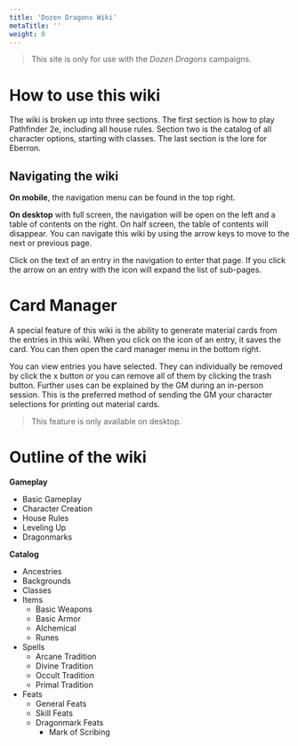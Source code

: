 ```yaml
---
title: 'Dozen Dragons Wiki'
metaTitle: ''
weight: 0
---
```


> This site is only for use with the _Dozen Dragons_ campaigns.

# How to use this wiki

The wiki is broken up into three sections. The first section is how to play Pathfinder 2e, including all house rules. Section two is the catalog of all character options, starting with classes. The last section is the lore for Eberron.

## Navigating the wiki

**On mobile**, the navigation menu can be found in the top right.

**On desktop** with full screen, the navigation will be open on the left and a table of contents on the right. On half screen, the table of contents will disappear. You can navigate this wiki by using the arrow keys to move to the next or previous page.

Click on the text of an entry in the navigation to enter that page. If you click the arrow on an entry with the icon will expand the list of sub-pages.

# Card Manager

A special feature of this wiki is the ability to generate material cards from the entries in this wiki. When you click on the icon of an entry, it saves the card. You can then open the card manager menu in the bottom right.

You can view entries you have selected. They can individually be removed by click the x button or you can remove all of them by clicking the trash button. Further uses can be explained by the GM during an in-person session. This is the preferred method of sending the GM your character selections for printing out material cards.

> This feature is only available on desktop.

# Outline of the wiki

**Gameplay**

-   Basic Gameplay
-   Character Creation
-   House Rules
-   Leveling Up
-   Dragonmarks

**Catalog**

-   Ancestries
-   Backgrounds
-   Classes
-   Items
    -   Basic Weapons
    -   Basic Armor
    -   Alchemical
    -   Runes
-   Spells
    -   Arcane Tradition
    -   Divine Tradition
    -   Occult Tradition
    -   Primal Tradition
-   Feats
    -   General Feats
    -   Skill Feats
    -   Dragonmark Feats
        -   Mark of Scribing
